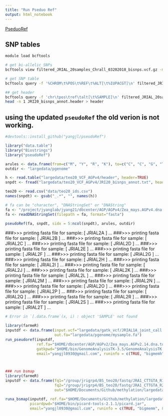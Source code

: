 ```yaml
---
title: "Run Pseduo Ref"
output: html_notebook
---
```


[PseduoRef](https://github.com/yangjl/pseudoRef)

## SNP tables

```bash
module load bcftools

# get bi-allelic SNPs
bcftools view filtered_JRIAL_20samples_Chrall_03202018_bisnps.vcf.gz -m2 -M2 -v snps -Oz -o JRI20_bi_snps_annot.vcf.gz

# get SNP table
bcftools query -f '%CHROM\t%POS\t%REF\t%ALT[\t%IUPACGT]\n' filtered_JRIAL_20samples_Chrall_03202018_bisnps.vcf.gz > JRI20_bisnps_annot.txt

## get header
bcftools query -f 'chr\tpos\tref\talt[\t%SAMPLE]\n' filtered_JRIAL_20samples_Chrall_03202018_bisnps.vcf.gz > JRI20_bisnps_annot.header
head -n 1 JRI20_bisnps_annot.header > header

```


## using the updated `pseudoRef` the old verion is not working.

```r
#devtools::install_github("yangjl/pseudoRef")

library("data.table")
library("Biostrings")
library("pseudoRef")

arules <- data.frame(from=c("M", "Y", "R", "K"), to=c("C", "C", "G", "T"))
outdir <- "largedata/pgenome"

h <- read.table("largedata/teo20_VCF_AGPv4/header", header=TRUE)
snpdt <- fread("largedata/teo20_VCF_AGPv4/JRI20_bisnps_annot.txt", header=FALSE)

teo20 <- read.csv("data/teo20_ids.csv")
names(snpdt) <- gsub("_.*", "", names(h))

# fa can be "character", "DNAStringSet" or "DNAString"
fa <- "/project/jyanglab/jyang21/dbcenter/AGP/AGPv4/Zea_mays.AGPv4.dna.toplevel_chr1-10.fa"
fa <- readDNAStringSet(filepath = fa, format="fasta")

pseudoRef(fa, snpdt, sidx = 5:ncol(snpdt), arules, outdir)

```

###>>> printing fasta file for sample: [ JRIAL2A ] ...
###>>> printing fasta file for sample: [ JRIAL2B ] ...
###>>> printing fasta file for sample: [ JRIAL2C ] ...
###>>> printing fasta file for sample: [ JRIAL2D ] ...
###>>> printing fasta file for sample: [ JRIAL2E ] ...
###>>> printing fasta file for sample: [ JRIAL2F ] ...
###>>> printing fasta file for sample: [ JRIAL2G ] ...
###>>> printing fasta file for sample: [ JRIAL2H ] ...
###>>> printing fasta file for sample: [ JRIAL2I ] ...
###>>> printing fasta file for sample: [ JRIAL2J ] ...
###>>> printing fasta file for sample: [ JRIAL2K ] ...
###>>> printing fasta file for sample: [ JRIAL2L ] ...
###>>> printing fasta file for sample: [ JRIAL2M ] ...
###>>> printing fasta file for sample: [ JRIAL2N ] ...
###>>> printing fasta file for sample: [ JRIAL2O ] ...
###>>> printing fasta file for sample: [ JRIAL2P ] ...
###>>> printing fasta file for sample: [ JRIAL2Q ] ...
###>>> printing fasta file for sample: [ JRIAL2R ] ...
###>>> printing fasta file for sample: [ JRIAL2S ] ...
###>>> printing fasta file for sample: [ JRIAL2T ] ...



```r
# Error in `[.data.frame`(x, i) : object 'SAMPLE' not found

library(farmeR)
inputdf <- data.frame(input.vcf="largedata/gatk_vcf/JRIAL1A_joint_call.filtered_snps.vcf",
                      out.fa="largedata/pgenome/mysample.fa")
run_pseudoref(inputdf,
              ref.fa="$HOME/dbcenter/AGP/AGPv2/Zea_mays.AGPv2.14.dna.toplevel.fa",
              gatkpwd="$HOME/bin/GenomeAnalysisTK-3.5/GenomeAnalysisTK.jar",
              email="yangjl0930@gmail.com", runinfo = c(TRUE, "bigmemh", 8))



### run bsmap
library(farmeR)
inputdf <- data.frame(fq1="/group/jrigrp4/BS_teo20/fastq/JRA1_CTTGTA_R1.fastq.gz",
                      fq2="/group/jrigrp4/BS_teo20/fastq/JRA1_CTTGTA_R2.fastq.gz",
                      out="$HOME/Documents/Github/methylation/largedata/bsmap/JRA1")

runa_bsmap(inputdf, ref.fa="$HOME/Documents/Github/methylation/largedata/pgenome/mysample.fa",
           picardpwd="$HOME/bin/picard-tools-2.1.1/picard.jar",
           email="yangjl0930@gmail.com", runinfo = c(TRUE, "bigmemm", 8))
```



